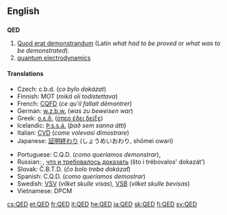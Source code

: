 ==English==
{{wikipedia}}

==={{initialism}}===
'''QED'''

# [[quod erat demonstrandum|Quod erat demonstrandum]] (Latin ''what had to be proved'' or ''what was to be demonstrated'').
# [[quantum electrodynamics]]

====Translations====
{{trans-top|quod erat demonstrandum}}
* Czech: c.b.d. (''co bylo dokázat'')
* Finnish: MOT (''mikä oli todistettava'')
* French: [[CQFD]] (''ce qu'il fallait démontrer'')
* German: [[w.z.b.w.]] (''was zu beweisen war'')
* Greek: [[ο.ε.δ.]] ([[όπερ έδει δείξε]])
* Icelandic: [[Þ.s.s.á.]] (''það sem sanna átti'')
* Italian: [[CVD]] (''come volevasi dimostrare'')
* Japanese: [[証明終わり]] (しょうめいおわり, shōmei owari)
{{trans-mid}}
* Portuguese: C.Q.D. (''como queríamos demonstrar''),  {{t|pt|c.q.d.|tr=''caramba que difícil''}}
* Russian: {{t+|ru|ч.т.д.|sc=Cyrl}}, [[что и требовалось доказать]] (što i trébovalos’ dokazát’)
* Slovak: Č.B.T.D. (''čo bolo treba dokázať'')
* Spanish: C.Q.D. (''como queríamos demostrar'')
* Swedish: [[VSV]] (''vilket skulle visas''), [[VSB]] (''vilket skulle bevisas'')
* Vietnamese: DPCM
{{trans-bottom}}

[[cs:QED]]
[[et:QED]]
[[fr:QED]]
[[it:QED]]
[[he:QED]]
[[ja:QED]]
[[sk:QED]]
[[fi:QED]]
[[sv:QED]]